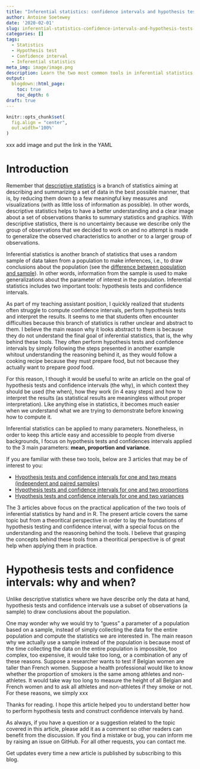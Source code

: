 ```yaml
---
title: "Inferential statistics: confidence intervals and hypothesis tests explained in 4 easy steps"
author: Antoine Soetewey
date: '2020-02-01'
slug: inferential-statistics-confidence-intervals-and-hypothesis-tests-explained-in-4-easy-steps
categories: []
tags:
  - Statistics
  - Hypothesis test
  - Confidence interval
  - Inferential statistics
meta_img: image/image.png
description: Learn the two most common tools in inferential statistics, confidence intervals and hypothesis tests, by following the four easy steps detailed in this article.
output:
  blogdown::html_page:
    toc: true
    toc_depth: 6
draft: true
---
```


```r
knitr::opts_chunk$set(
  fig.align = "center",
  out.width='100%'
)
```

xxx add image and put the link in the YAML

# Introduction

Remember that [descriptive statistics](/blog/descriptive-statistics-by-hand/) is a branch of statistics aiming at describing and summarizing a set of data in the best possible manner, that is, by reducing them down to a few meaningful key measures and visualizations (with as little loss of information as possible). In other words, descriptive statistics helps to have a better understanding and a clear image about a set of observations thanks to summary statistics and graphics. With descriptive statistics, there is no uncertainty because we describe only the group of observations that we decided to work on and no attempt is made to generalize the observed characteristics to another or to a larger group of observations.

Inferential statistics is another branch of statistics that uses a random sample of data taken from a population to make inferences, i.e., to draw conclusions about the population (see the [difference between population and sample](/blog/what-is-the-difference-between-population-and-sample/)). In other words, information from the sample is used to make generalizations about the parameter of interest in the population. Inferential statistics includes two important tools: hypothesis tests and confidence intervals.

As part of my teaching assistant position, I quickly realized that students often struggle to compute confidence intervals, perform hypothesis tests and interpret the results. It seems to me that students often encounter difficulties because this branch of statistics is rather unclear and abstract to them. I believe the main reason why it looks abstract to them is because they do not understand the final goal of inferential statistics, that is, the why behind these tools. They often perform hypothesis tests and confidence intervals by simply following the steps presented in another example whitout understanding the reasoning behind it, as they would follow a cooking recipe because they must prepare food, but not because they actually want to prepare *good* food.

For this reason, I though it would be useful to write an article on the goal of hypothesis tests and confidence intervals (the why), in which context they should be used (the when), how they work (in 4 easy steps) and how to interpret the results (as statistical results are meaningless without proper interpretation). Like anything else in statistics, it becomes much easier when we understand what we are trying to demonstrate before knowing how to compute it.

Inferential statistics can be applied to many parameters. Nonetheless, in order to keep this article easy and accessible to people from diverse backgrounds, I focus on hypothesis tests and confidences intervals applied to the 3 main parameters: **mean, proportion and variance**.

If you are familiar with these two tools, below are 3 articles that may be of interest to you:

* [Hypothesis tests and confidence intervals for one and two means (independent and paired samples)](/blog/xxx/)
* [Hypothesis tests and confidence intervals for one and two proportions](/blog/xxx/)
* [Hypothesis tests and confidence intervals for one and two variances](/blog/xxx/)

The 3 articles above focus on the practical application of the two tools of inferential statistics by hand and in R. The present article covers the same topic but from a theoritical perspective in order to lay the foundations of hypothesis testing and confidence interval, with a special focus on the understanding and the reasoning behind the tools. I believe that grasping the concepts behind these tools from a theoritical perspective is of great help when applying them in practice.

# Hypothesis tests and confidence intervals: why and when?

Unlike descriptive statistics where we have describe only the data at hand, hypothesis tests and confidence intervals use a subset of observations (a sample) to draw conclusions about the population.

One may wonder why we would try to "guess" a parameter of a population based on a sample, instead of simply collecting the data for the entire population and compute the statistics we are interested in. The main reason why we actually use a sample instead of the population is because most of the time collecting the data on the entire population is impossible, too complex, too expensive, it would take too long, or a combination of any of these reasons. Suppose a researcher wants to test if Belgian women are taller than French women. Suppose a health professional would like to know whether the proportion of smokers is the same among athletes and non-athletes. It would take way too long to measure the height of all Belgian and French women and to ask all athletes and non-athletes if they smoke or not.
For these reasons, we simply xxx

Thanks for reading. I hope this article helped you to understand better how to perform hypothesis tests and construct confidence intervals by hand.

As always, if you have a question or a suggestion related to the topic covered in this article, please add it as a comment so other readers can benefit from the discussion. If you find a mistake or bug, you can inform me by raising an issue on GitHub. For all other requests, you can contact me.

Get updates every time a new article is published by subscribing to this blog.
